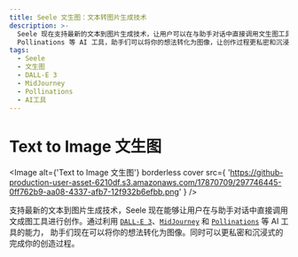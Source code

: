 ```yaml
---
title: Seele 文生图：文本转图片生成技术
description: >-
  Seele 现在支持最新的文本到图片生成技术，让用户可以在与助手对话中直接调用文生图工具进行创作。利用 DALL-E 3、MidJourney 和
  Pollinations 等 AI 工具，助手们可以将你的想法转化为图像，让创作过程更私密和沉浸式。
tags:
  - Seele
  - 文生图
  - DALL-E 3
  - MidJourney
  - Pollinations
  - AI工具
---
```


# Text to Image 文生图

<Image
  alt={'Text to Image 文生图'}
  borderless
  cover
  src={
    'https://github-production-user-asset-6210df.s3.amazonaws.com/17870709/297746445-0ff762b9-aa08-4337-afb7-12f932b6efbb.png'
  }
/>

支持最新的文本到图片生成技术，Seele 现在能够让用户在与助手对话中直接调用文成图工具进行创作。通过利用 [`DALL-E 3`](https://openai.com/dall-e-3)、[`MidJourney`](https://www.midjourney.com/) 和 [`Pollinations`](https://pollinations.ai/) 等 AI 工具的能力， 助手们现在可以将你的想法转化为图像。同时可以更私密和沉浸式的完成你的创造过程。
